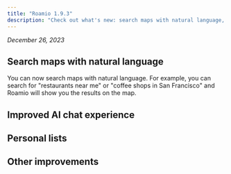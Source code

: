 ```yaml
---
title: "Roamio 1.9.3"
description: "Check out what's new: search maps with natural language, improved AI chat experience, personal lists, and more. 🙌"
---
```


_December 26, 2023_

## Search maps with natural language

You can now search maps with natural language. For example, you can search for "restaurants near me" or "coffee shops in San Francisco" 
and Roamio will show you the results on the map.

## Improved AI chat experience

## Personal lists

## Other improvements
